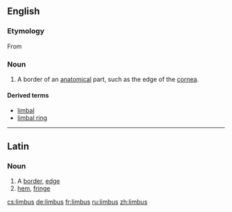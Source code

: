 ==English==

===Etymology===
From {{L.}} {{term|limbus#Latin|limbus|edge, border}}

===Noun===
{{en-noun|-}}

# {{medical}} {{biology}} A border of an [[anatomical]] part, such as the edge of the [[cornea]].

====Derived terms====
*[[limbal]]
*[[limbal ring]]

----

==Latin==

===Noun===
{{la-noun|limbus|limbi|limbī|m|second}}

# A [[border]], [[edge]]
# [[hem]], [[fringe]]

[[cs:limbus]]
[[de:limbus]]
[[fr:limbus]]
[[ru:limbus]]
[[zh:limbus]]